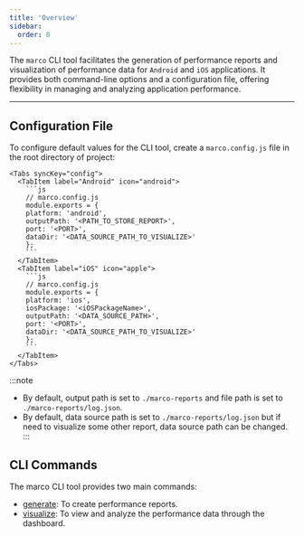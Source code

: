 ```yaml
---
title: 'Overview'
sidebar:
  order: 0
---
```



The `marco` CLI tool facilitates the generation of performance reports and visualization of performance data for `Android` and `iOS` applications. It provides both command-line options and a configuration file, offering flexibility in managing and analyzing application performance.

---

## **Configuration File**

To configure default values for the CLI tool, create a `marco.config.js` file in the root directory of project:

    <Tabs syncKey="config">
      <TabItem label="Android" icon="android">
        ```js
        // marco.config.js
        module.exports = {
        platform: 'android',
        outputPath: '<PATH_TO_STORE_REPORT>',  
        port: '<PORT>',                        
        dataDir: '<DATA_SOURCE_PATH_TO_VISUALIZE>'
        };
        ```
      </TabItem>
      <TabItem label="iOS" icon="apple">
        ```js
        // marco.config.js
        module.exports = {
        platform: 'ios',
        iosPackage: '<iOSPackageName>',
        outputPath: '<DATA_SOURCE_PATH>',  
        port: '<PORT>',                  
        dataDir: '<DATA_SOURCE_PATH_TO_VISUALIZE>'
        };
        ```
      </TabItem>
    </Tabs>

:::note
- By default, output path is set to `./marco-reports` and file path is set to `./marco-reports/log.json`.
- By default, data source path is set to `./marco-reports/log.json` but if need to visualize some other report, data source path can be changed.
:::

## **CLI Commands**

The marco CLI tool provides two main commands:

- [generate](../cli/generate-report): To create performance reports.
- [visualize](../cli/visualization): To view and analyze the performance data through the dashboard.
